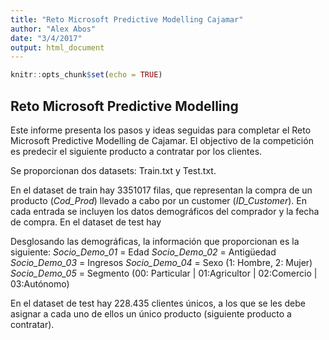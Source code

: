 ```yaml
---
title: "Reto Microsoft Predictive Modelling Cajamar"
author: "Alex Abos"
date: "3/4/2017"
output: html_document
---
```


```r
knitr::opts_chunk$set(echo = TRUE)
```

## Reto Microsoft Predictive Modelling

Este informe presenta los pasos y ideas seguidas para completar el Reto Microsoft Predictive Modelling de Cajamar. 
El objectivo de la competición es predecir el siguiente producto a contratar por los clientes.

Se proporcionan dos datasets: Train.txt y Test.txt. 

En el dataset de train hay 3351017 filas, que representan la compra de un producto (*Cod_Prod*) llevado a cabo por un customer (*ID_Customer*). En cada entrada se incluyen los datos demográficos del comprador y la fecha de compra. 
En el dataset de test hay 




Desglosando las demográficas, la información que proporcionan es la siguiente:
*Socio_Demo_01* = Edad
*Socio_Demo_02* = Antigüedad
*Socio_Demo_03* = Ingresos
*Socio_Demo_04* = Sexo (1: Hombre, 2: Mujer)
*Socio_Demo_05* = Segmento (00: Particular | 01:Agricultor | 02:Comercio | 03:Autónomo)

En el dataset de test hay 228.435 clientes únicos, a los que se les debe asignar a cada uno de ellos un único producto (siguiente producto a contratar).



